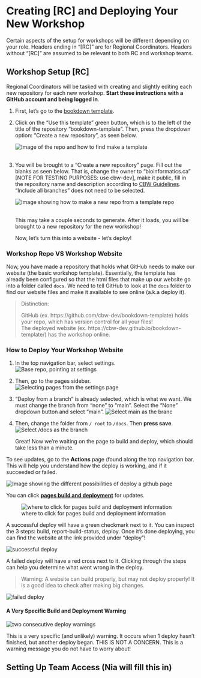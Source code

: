 # Creating [RC] and Deploying Your **New** Workshop

Certain aspects of the setup for workshops will be different depending on your role. Headers ending in "[RC]" are for Regional Coordinators. Headers without "[RC]" are assumed to be relevant to both RC and workshop teams.

## Workshop Setup [RC]

Regional Coordinators will be tasked with creating and slightly editing each new repository for each new workshop. **Start these instructions with a GitHub account and being logged in**.

1. First, let's go to the [bookdown template](https://github.com/cbw-dev/bookdown-template). 

2. Click on the "Use this template" green button, which is to the left of the title of the repository "bookdown-template". Then, press the dropdown option: "Create a new repository", as seen below.

    ![Image of the repo and how to find make a template](img/template/make-a-template.png)\
    <br> <!-- enforces a space after the image -->

3. You will be brought to a "Create a new repository" page. Fill out the blanks as seen below. That is, change the owner to "bioinformatics.ca" [NOTE FOR TESTING PURPOSES: use cbw-dev], make it public, fill in the repository name and description according to [CBW Guidelines](). <br>"Include all branches" does not need to be selected.
    
    ![Image showing how to make a new repo from a template repo](img/template/make-new-repo.png)\
    <br>

    This may take a couple seconds to generate. After it loads, you will be brought to a new repository for the new workshop!
    
    Now, let's turn this into a website - let's deploy!

### Workshop Repo VS Workshop Website

Now, you have made a repository that holds what GitHub needs to make our website (the basic workshop template). Essentially, the template has already been configured so that the html files that make up our website go into a folder called `docs`. We need to tell GitHub to look at the `docs` folder to find our website files and make it available to see online (a.k.a deploy it).

> Distinction:
>
> GitHub (ex. https://github.com/cbw-dev/bookdown-template) holds your repo, which has version control for all your files! <br> The deployed website (ex. https://cbw-dev.github.io/bookdown-template/) has the workshop online.

### How to Deploy Your Workshop Website

1. In the top navigation bar, select settings.
![Base repo, pointing at settings](img/git-instruct/github-settings.png)

2. Then, go to the pages sidebar.
![Selecting pages from the settings page](img/git-instruct/github-select-pages.png)

3. "Deploy from a branch" is already selected, which is what we want. We must change the branch from "none" to "main". Select the "None" dropdown button and select "main".
![Select main as the branc](img/git-instruct/github-deploy-main.png)\

4. Then, change the folder from `/ root` to `/docs`. Then **press save**.
![Select /docs as the branch](img/git-instruct/github-deploy-docs.png)\
    
    Great! Now we're waiting on the page to build and deploy, which should take less than a minute.
    
To see updates, go to the **Actions** page (found along the top navigation bar. This will help you understand how the deploy is working, and if it succeeded or failed.

![Image showing the different possibilities of deploy a github page](img/git-instruct/github-pages-actions-explained.png)\

You can click <u>**pages build and deployment**</u> for updates.

![where to click for pages build and deployment information](img/git-instruct/pages-build-and-deployment.png)

A successful deploy will have a green checkmark next to it. You can inspect the 3 steps: build, report-build-status, deploy. Once it's done deploying, you can find the website at the link provided under "deploy"!

![successful deploy](img/git-instruct/successful-deploy.png)\

A failed deploy will have a red cross next to it. Clicking through the steps can help you determine what went wrong in the deploy.

> Warning: A website can build properly, but may not deploy properly! It is a good idea to check after making big changes.

![failed deploy](img/git-instruct/failed-deploy.png)\

#### A Very Specific Build and Deployment Warning {-}

![two consecutive deploy warnings](img/git-instruct/exclamation-point-deploy-warning.png)\

This is a very specific (and unlikely) warning. It occurs when 1 deploy hasn't finished, but another deploy began. THIS IS NOT A CONCERN. This is a warning message you do not have to worry about!

## Setting Up Team Access (Nia will fill this in)
